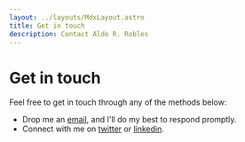 ```yaml
---
layout: ../layouts/MdxLayout.astro
title: Get in touch
description: Contact Aldo R. Robles
---
```


# Get in touch

Feel free to get in touch through any of the methods below:

- Drop me an <a href="mailto:robles.contactme@gmail.com">email</a>, and I'll do
  my best to respond promptly.
- Connect with me on [twitter](https://x.com/roblesdotdev) or
  [linkedin](https://linkedin.com/in/robles-ra).
